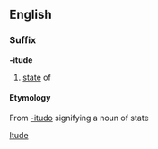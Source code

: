 ==English==
===Suffix===
'''-itude'''
# [[state]] of
====Etymology====
From {{L.}} [[-itudo]] signifying a noun of state

[[Category:English suffixes|Itude]]